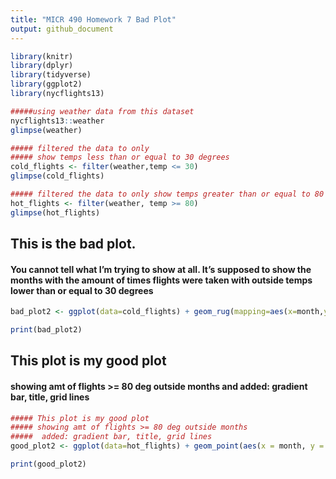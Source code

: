 ```yaml
---
title: "MICR 490 Homework 7 Bad Plot"
output: github_document
---
```



``` r
library(knitr)
library(dplyr)
library(tidyverse)
library(ggplot2)
library(nycflights13)
```


```r
#####using weather data from this dataset
nycflights13::weather
glimpse(weather)
```


```r
##### filtered the data to only 
##### show temps less than or equal to 30 degrees
cold_flights <- filter(weather,temp <= 30)
glimpse(cold_flights)
```

```r
##### filtered the data to only show temps greater than or equal to 80 degrees
hot_flights <- filter(weather, temp >= 80)
glimpse(hot_flights)
```

## This is the bad plot. 
#### You cannot tell what I'm trying to show at all. It's supposed to show the months with the amount of times flights were taken with outside temps lower than or equal to 30 degrees

``` r
bad_plot2 <- ggplot(data=cold_flights) + geom_rug(mapping=aes(x=month,y=temp,color=dewp)) + theme_classic()

print(bad_plot2)

```


## This plot is my good plot
#### showing amt of flights >= 80 deg outside months and added: gradient bar, title, grid lines
```r
##### This plot is my good plot
##### showing amt of flights >= 80 deg outside months
#####  added: gradient bar, title, grid lines
good_plot2 <- ggplot(data=hot_flights) + geom_point(aes(x = month, y = temp, color=temp)) + theme_bw() + scale_color_viridis_c() + ggtitle("Summertime Hot Flights")

print(good_plot2)
```